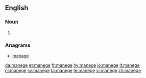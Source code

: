 {{also|Manege}}
==English==

===Noun===
{{en-noun|-}}

# {{alternative spelling of|manège}}

===Anagrams===
* [[menage#English|menage]]

[[da:manege]]
[[et:manege]]
[[fr:manege]]
[[hy:manege]]
[[io:manege]]
[[it:manege]]
[[nl:manege]]
[[sv:manege]]
[[ta:manege]]
[[te:manege]]
[[vi:manege]]
[[zh:manege]]